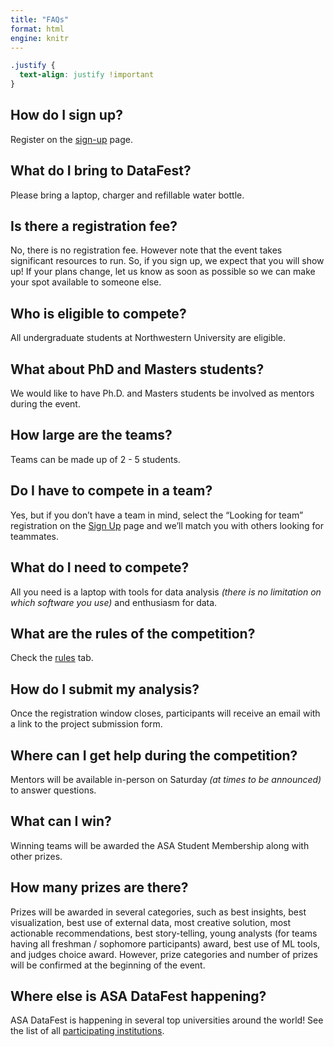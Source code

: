 ```yaml
---
title: "FAQs"
format: html
engine: knitr
---
```


```css
.justify {
  text-align: justify !important
}
```

## How do I sign up?

Register on the [sign-up](https://nustat.github.io/2025-datafest/signup.html) page.

## What do I bring to DataFest?

Please bring a laptop, charger and refillable water bottle.

## Is there a registration fee?

No, there is no registration fee. However note that the event takes significant resources to run. So, if you sign up, we expect that you will show up! If your plans change, let us know as soon as possible so we can make your spot available to someone else.

## Who is eligible to compete?

All undergraduate students at Northwestern University are eligible.

## What about PhD and Masters students?

We would like to have Ph.D. and Masters students be involved as mentors during the event.

## How large are the teams?

Teams can be made up of 2 - 5 students.

## Do I have to compete in a team?

Yes, but if you don’t have a team in mind, select the “Looking for team” registration on the [Sign Up](https://nustat.github.io/2025-datafest/signup.html) page and we’ll match you with others looking for teammates.

## What do I need to compete?

All you need is a laptop with tools for data analysis *(there is no limitation on which software you use)* and enthusiasm for data.

## What are the rules of the competition?

Check the [rules](https://nustat.github.io/2025-datafest/coc.html) tab.

## How do I submit my analysis?

Once the registration window closes, participants will receive an email with a link to the project submission form.

## Where can I get help during the competition?

Mentors will be available in-person on Saturday *(at times to be announced)* to answer questions.

## What can I win?

Winning teams will be awarded the ASA Student Membership along with other prizes.

## How many prizes are there?

Prizes will be awarded in several categories, such as best insights, best visualization, best use of external data, most creative solution, most actionable recommendations, best story-telling, young analysts (for teams having all freshman / sophomore participants) award, best use of ML tools, and judges choice award. However, prize categories and number of prizes will be confirmed at the beginning of the event.

## Where else is ASA DataFest happening?

ASA DataFest is happening in several top universities around the world! See the list of all [participating institutions](https://ww2.amstat.org/education/datafest/participants.cfm).
